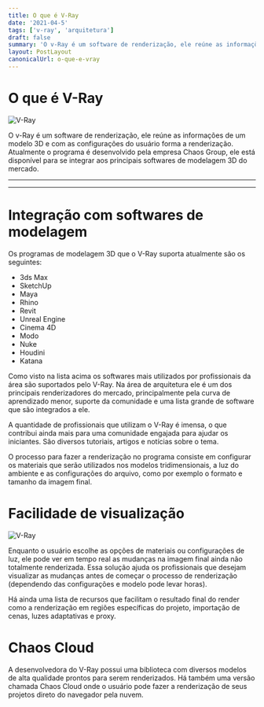 ```yaml
---
title: O que é V-Ray
date: '2021-04-5'
tags: ['v-ray', 'arquitetura']
draft: false
summary: 'O v-Ray é um software de renderização, ele reúne as informações de um modelo 3D e com as configurações do usuário forma a renderização. Atualmente o programa é desenvolvido pela empresa Chaos Group, ele está disponível para se integrar aos principais softwares de modelagem 3D do mercado.'
layout: PostLayout
canonicalUrl: o-que-e-vray
---
```


# O que é V-Ray

![V-Ray](/static/images/o-que-e-vray/v-ray-capa.png)

O v-Ray é um software de renderização, ele reúne as informações de um modelo 3D e com as configurações do usuário forma a renderização. Atualmente o programa é desenvolvido pela empresa Chaos Group, ele está disponível para se integrar aos principais softwares de modelagem 3D do mercado.

---

<TOCInline toc={props.toc} asDisclosure />

---

# Integração com softwares de modelagem

Os programas de modelagem 3D que o V-Ray suporta atualmente são os seguintes:

- 3ds Max
- SketchUp
- Maya
- Rhino
- Revit
- Unreal Engine
- Cinema 4D
- Modo
- Nuke
- Houdini
- Katana

Como visto na lista acima os softwares mais utilizados por profissionais da área são suportados pelo V-Ray. Na área de arquitetura ele é um dos principais renderizadores do mercado, principalmente pela curva de aprendizado menor, suporte da comunidade e uma lista grande de software que são integrados a ele.

A quantidade de profissionais que utilizam o V-Ray é imensa, o que contribui ainda mais para uma comunidade engajada para ajudar os iniciantes. São diversos tutoriais, artigos e notícias sobre o tema.

O processo para fazer a renderização no programa consiste em configurar os materiais que serão utilizados nos modelos tridimensionais, a luz do ambiente e as configurações do arquivo, como por exemplo o formato e tamanho da imagem final.

# Facilidade de visualização

![V-Ray](/static/images/o-que-e-vray/v-ray-6.jpg)

Enquanto o usuário escolhe as opções de materiais ou configurações de luz, ele pode ver em tempo real as mudanças na imagem final ainda não totalmente renderizada. Essa solução ajuda os profissionais que desejam visualizar as mudanças antes de começar o processo de renderização (dependendo das configurações e modelo pode levar horas).

Há ainda uma lista de recursos que facilitam o resultado final do render como a renderização em regiões específicas do projeto, importação de cenas, luzes adaptativas e proxy.

# Chaos Cloud

A desenvolvedora do V-Ray possui uma biblioteca com diversos modelos de alta qualidade prontos para serem renderizados. Há também uma versão chamada Chaos Cloud onde o usuário pode fazer a renderização de seus projetos direto do navegador pela nuvem.
